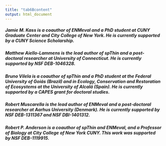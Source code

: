```yaml
---
title: "tab6Bcontent"
output: html_document
---
```

<h5 align="left">
Jamie M. Kass is a coauthor of ENMeval and a PhD student at CUNY Graduate Center and City College of New York. He is currently supported by a CUNY Science Scholarship.
</h5>

<h5 align="left">
Matthew Aiello-Lammens is the lead author of spThin and a post-doctoral researcher at University of Connecticut. He is currently supported by NSF DEB-1046328.
</h5>

<h5 align="left">
Bruno Vilela is a coauthor of spThin and a PhD student at the Federal University of Goiás (Brazil) and in Ecology, Conservation and Restoration of Ecosystems at the University of Alcalá (Spain). He is currently supported by a CAPES grant for doctoral studies.
</h5>

<h5 align="left">
Robert Muscarella is the lead author of ENMeval and a post-doctoral researcher at Aarhus University (Denmark). He is currently supported by NSF DEB-1311367 and NSF DBI-1401312.
</h5>

<h5 align="left">
Robert P. Anderson is a coauthor of spThin and ENMeval, and a Professor of Biology at City College of New York CUNY. This work was supported by NSF DEB-1119915.
</h5>
